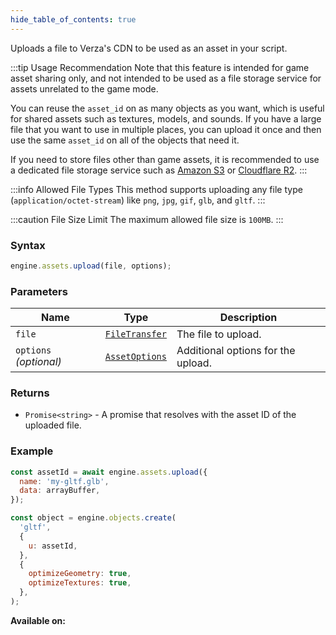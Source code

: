```yaml
---
hide_table_of_contents: true
---
```



Uploads a file to Verza's CDN to be used as an asset in your script.

:::tip Usage Recommendation
Note that this feature is intended for game asset sharing only, and not intended to be used as a file storage service for assets unrelated to the game mode.

You can reuse the `asset_id` on as many objects as you want, which is useful for shared assets such as textures, models, and sounds. If you have a large file that you want to use in multiple places, you can upload it once and then use the same `asset_id` on all of the objects that need it.

If you need to store files other than game assets, it is recommended to use a dedicated file storage service such as [Amazon S3](https://aws.amazon.com/s3/) or [Cloudflare R2](https://www.cloudflare.com/products/r2/).
:::

:::info Allowed File Types
This method supports uploading any file type (`application/octet-stream`) like `png`, `jpg`, `gif`, `glb`, and `gltf`.
:::

:::caution File Size Limit
The maximum allowed file size is `100MB`.
:::

### Syntax

```js
engine.assets.upload(file, options);
```

### Parameters

| Name                   | Type                                      | Description                        |
| ---------------------- | ----------------------------------------- | ---------------------------------- |
| `file`                 | [`FileTransfer`](/sdk/types/FileTransfer) | The file to upload.                |
| `options` _(optional)_ | [`AssetOptions`](/sdk/types/AssetOptions) | Additional options for the upload. |

### Returns

- `Promise<string>` - A promise that resolves with the asset ID of the uploaded file.

### Example

```js
const assetId = await engine.assets.upload({
  name: 'my-gltf.glb',
  data: arrayBuffer,
});

const object = engine.objects.create(
  'gltf',
  {
    u: assetId,
  },
  {
    optimizeGeometry: true,
    optimizeTextures: true,
  },
);
```

**Available on:** <ClientTag />
